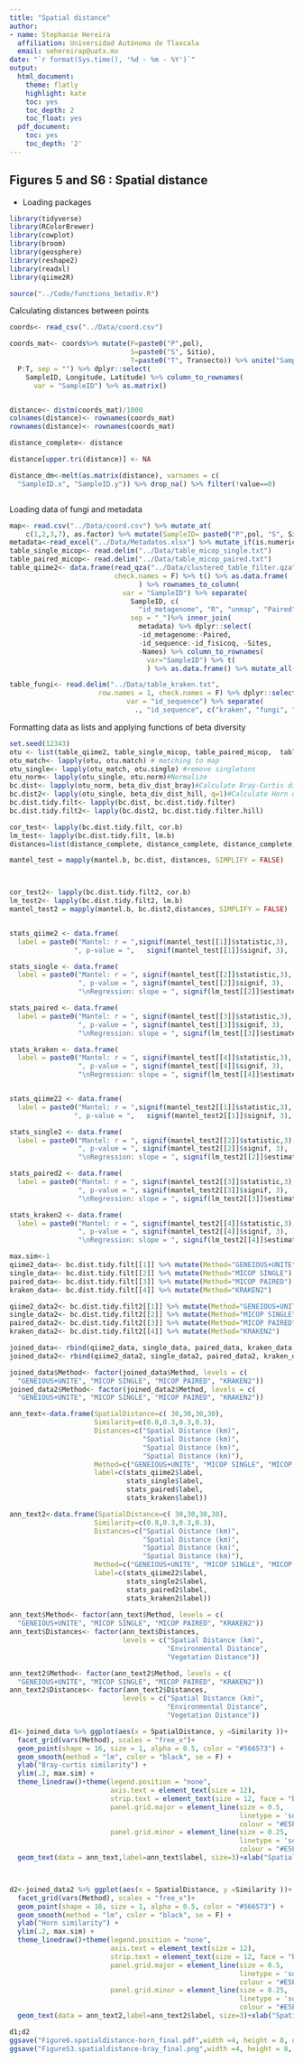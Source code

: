 ```yaml
---
title: "Spatial distance"
author:
- name: Stephanie Hereira
  affiliation: Universidad Autónoma de Tlaxcala
  email: sehereirap@uatx.mx
date: "`r format(Sys.time(), '%d - %m - %Y')`"
output:
  html_document:
    theme: flatly
    highlight: kate
    toc: yes
    toc_depth: 2
    toc_float: yes
  pdf_document:
    toc: yes
    toc_depth: '2'
---
```


## Figures 5 and S6 : Spatial distance
- Loading packages
```r
library(tidyverse)
library(RColorBrewer)
library(cowplot)
library(broom)
library(geosphere)
library(reshape2)
library(readxl)
library(qiime2R)

source("../Code/functions_betadiv.R")
```


Calculating distances between points

```r
coords<- read_csv("../Data/coord.csv")

coords_mat<- coords%>% mutate(P=paste0("P",pol),
                              S=paste0("S", Sitio),
                              T=paste0("T", Transecto)) %>% unite("SampleID", 
  P:T, sep = "") %>% dplyr::select(
    SampleID, Longitude, Latitude) %>% column_to_rownames(
      var = "SampleID") %>% as.matrix() 


distance<- distm(coords_mat)/1000
colnames(distance)<- rownames(coords_mat)
rownames(distance)<- rownames(coords_mat)

distance_complete<- distance

distance[upper.tri(distance)] <- NA 

distance_dm<-melt(as.matrix(distance), varnames = c(
  "SampleID.x", "SampleID.y")) %>% drop_na() %>% filter(!value==0)



```

Loading data of fungi and metadata

```r
map<- read.csv("../Data/coord.csv") %>% mutate_at(
    c(1,2,3,7), as.factor) %>% mutate(SampleID= paste0("P",pol, "S", Sitio,"T", Transecto ))
metadata<-read_excel("../Data/Metadatos.xlsx") %>% mutate_if(is.numeric, as.factor)
table_single_micop<- read.delim("../Data/table_micop_single.txt") 
table_paired_micop<- read.delim("../Data/table_micop_paired.txt")
table_qiime2<- data.frame(read_qza("../Data/clustered_table_filter.qza")$data, 
                          check.names = F) %>% t() %>% as.data.frame(
                                ) %>% rownames_to_column(
                            var = "SampleID") %>% separate(
                              SampleID, c(
                                "id_metagenome", "R", "unmap", "Paired"), 
                              sep = "_")%>% inner_join(
                                metadata) %>% dplyr::select(
                                -id_metagenome:-Paired, 
                                -id_sequence:-id_fisicoq, -Sites, 
                                -Names) %>% column_to_rownames(
                                  var="SampleID") %>% t(
                                  ) %>% as.data.frame() %>% mutate_all(as.numeric)

table_fungi<- read.delim("../Data/table_kraken.txt", 
                      row.names = 1, check.names = F) %>% dplyr::select_if( is.numeric)%>% t() %>% as.data.frame() %>% rownames_to_column(
                             var = "id_sequence") %>% separate(
                               ., "id_sequence", c("kraken", "fungi", "id_metagenome", "report", "bracken"),  sep = "_") %>% dplyr::select(-kraken, -fungi, -report, -bracken) %>% full_join( metadata) %>% dplyr::select(-id_sequence:-Transecto, -id_metagenome, -Sites, -id_new, -Names,  -id_fisicoq) %>% column_to_rownames( var = "SampleID") %>% t() %>% as.data.frame() %>% mutate_all(as.numeric)
```

Formatting data as lists and applying functions of beta diversity

```r
set.seed(12343)
otu <- list(table_qiime2, table_single_micop, table_paired_micop,  table_fungi)
otu_match<- lapply(otu, otu.match) # matching to map
otu_single<- lapply(otu_match, otu.single) #remove singletons
otu_norm<- lapply(otu_single, otu.norm)#Normalize
bc.dist<- lapply(otu_norm, beta_div_dist_bray)#Calculate Bray-Curtis dissimilarities 
bc.dist2<- lapply(otu_single, beta_div_dist_hill, q=1)#Calculate Horn dissimilarities 
bc.dist.tidy.filt<- lapply(bc.dist, bc.dist.tidy.filter)
bc.dist.tidy.filt2<- lapply(bc.dist2, bc.dist.tidy.filter.hill)

cor_test<- lapply(bc.dist.tidy.filt, cor.b)
lm_test<- lapply(bc.dist.tidy.filt, lm.b)
distances=list(distance_complete, distance_complete, distance_complete, distance_complete)

mantel_test = mapply(mantel.b, bc.dist, distances, SIMPLIFY = FALSE)



cor_test2<- lapply(bc.dist.tidy.filt2, cor.b)
lm_test2<- lapply(bc.dist.tidy.filt2, lm.b)
mantel_test2 = mapply(mantel.b, bc.dist2,distances, SIMPLIFY = FALSE)


stats_qiime2 <- data.frame(
  label = paste0("Mantel: r = ",signif(mantel_test[[1]]$statistic,3), 
                ", p-value = ",   signif(mantel_test[[1]]$signif, 3),                                       "\nRegression: slope = ", signif(lm_test[[1]]$estimate, 3)))

stats_single <- data.frame(
  label = paste0("Mantel: r = ", signif(mantel_test[[2]]$statistic,3), 
                 ", p-value = ", signif(mantel_test[[2]]$signif, 3),
                 "\nRegression: slope = ", signif(lm_test[[2]]$estimate, 3)))

stats_paired <- data.frame(
  label = paste0("Mantel: r = ", signif(mantel_test[[3]]$statistic,3), 
                 ", p-value = ", signif(mantel_test[[3]]$signif, 3),
                 "\nRegression: slope = ", signif(lm_test[[3]]$estimate, 3)))

stats_kraken <- data.frame(
  label = paste0("Mantel: r = ", signif(mantel_test[[4]]$statistic,3), 
                 ", p-value = ", signif(mantel_test[[4]]$signif, 3),
                 "\nRegression: slope = ", signif(lm_test[[4]]$estimate, 3)))


stats_qiime22 <- data.frame(
  label = paste0("Mantel: r = ",signif(mantel_test2[[1]]$statistic,3), 
                ", p-value = ",   signif(mantel_test2[[1]]$signif, 3),                                       "\nRegression: slope = ", signif(lm_test2[[1]]$estimate, 3)))

stats_single2 <- data.frame(
  label = paste0("Mantel: r = ", signif(mantel_test2[[2]]$statistic,3), 
                 ", p-value = ", signif(mantel_test2[[2]]$signif, 3),
                 "\nRegression: slope = ", signif(lm_test2[[2]]$estimate, 3)))

stats_paired2 <- data.frame(
  label = paste0("Mantel: r = ", signif(mantel_test2[[3]]$statistic,3), 
                 ", p-value = ", signif(mantel_test2[[3]]$signif, 3),
                 "\nRegression: slope = ", signif(lm_test2[[3]]$estimate, 3)))

stats_kraken2 <- data.frame(
  label = paste0("Mantel: r = ", signif(mantel_test2[[4]]$statistic,3), 
                 ", p-value = ", signif(mantel_test2[[4]]$signif, 3),
                 "\nRegression: slope = ", signif(lm_test2[[4]]$estimate, 3)))
```


```r
max.sim<-1
qiime2_data<- bc.dist.tidy.filt[[1]] %>% mutate(Method="GENEIOUS+UNITE")
single_data<- bc.dist.tidy.filt[[2]] %>% mutate(Method="MICOP SINGLE")
paired_data<- bc.dist.tidy.filt[[3]] %>% mutate(Method="MICOP PAIRED")
kraken_data<- bc.dist.tidy.filt[[4]] %>% mutate(Method="KRAKEN2")

qiime2_data2<- bc.dist.tidy.filt2[[1]] %>% mutate(Method="GENEIOUS+UNITE")
single_data2<- bc.dist.tidy.filt2[[2]] %>% mutate(Method="MICOP SINGLE")
paired_data2<- bc.dist.tidy.filt2[[3]] %>% mutate(Method="MICOP PAIRED")
kraken_data2<- bc.dist.tidy.filt2[[4]] %>% mutate(Method="KRAKEN2")

joined_data<- rbind(qiime2_data, single_data, paired_data, kraken_data )
joined_data2<- rbind(qiime2_data2, single_data2, paired_data2, kraken_data2 )

joined_data$Method<- factor(joined_data$Method, levels = c(
  "GENEIOUS+UNITE", "MICOP SINGLE", "MICOP PAIRED", "KRAKEN2"))
joined_data2$Method<- factor(joined_data2$Method, levels = c(
  "GENEIOUS+UNITE", "MICOP SINGLE", "MICOP PAIRED", "KRAKEN2"))

ann_text<-data.frame(SpatialDistance=c( 30,30,30,30),
                     Similarity=c(0.8,0.3,0.3,0.3),
                     Distances=c("Spatial Distance (km)", 
                                 "Spatial Distance (km)", 
                                 "Spatial Distance (km)",
                                 "Spatial Distance (km)"),
                     Method=c("GENEIOUS+UNITE", "MICOP SINGLE", "MICOP PAIRED", "KRAKEN2"),
                     label=c(stats_qiime2$label, 
                             stats_single$label, 
                             stats_paired$label, 
                             stats_kraken$label))

ann_text2<-data.frame(SpatialDistance=c( 30,30,30,30),
                     Similarity=c(0.8,0.3,0.3,0.3),
                     Distances=c("Spatial Distance (km)", 
                                 "Spatial Distance (km)", 
                                 "Spatial Distance (km)",
                                 "Spatial Distance (km)"),
                     Method=c("GENEIOUS+UNITE", "MICOP SINGLE", "MICOP PAIRED", "KRAKEN2"),
                     label=c(stats_qiime22$label, 
                             stats_single2$label, 
                             stats_paired2$label, 
                             stats_kraken2$label))
                            
ann_text$Method<- factor(ann_text$Method, levels = c(
  "GENEIOUS+UNITE", "MICOP SINGLE", "MICOP PAIRED", "KRAKEN2"))
ann_text$Distances<- factor(ann_text$Distances,
                            levels = c("Spatial Distance (km)", 
                                       "Environmental Distance", 
                                       "Vegetation Distance"))

ann_text2$Method<- factor(ann_text2$Method, levels = c(
  "GENEIOUS+UNITE", "MICOP SINGLE", "MICOP PAIRED", "KRAKEN2"))
ann_text2$Distances<- factor(ann_text2$Distances,
                            levels = c("Spatial Distance (km)", 
                                       "Environmental Distance", 
                                       "Vegetation Distance"))

d1<-joined_data %>% ggplot(aes(x = SpatialDistance, y =Similarity ))+
  facet_grid(vars(Method), scales = "free_x")+
  geom_point(shape = 16, size = 1, alpha = 0.5, color = "#566573") +
  geom_smooth(method = "lm", color = "black", se = F) +
  ylab("Bray-curtis similarity") +
  ylim(.2, max.sim) +
  theme_linedraw()+theme(legend.position = "none", 
                         axis.text = element_text(size = 12),
                         strip.text = element_text(size = 12, face = "bold.italic"),
                         panel.grid.major = element_line(size = 0.5, 
                                                         linetype = 'solid',
                                                         colour = "#E5E8E8"), 
                         panel.grid.minor = element_line(size = 0.25, 
                                                         linetype = 'solid',
                                                         colour = "#E5E8E8")) +  
  geom_text(data = ann_text,label=ann_text$label, size=3)+xlab("Spatial Distance")



d2<-joined_data2 %>% ggplot(aes(x = SpatialDistance, y =Similarity ))+
  facet_grid(vars(Method), scales = "free_x")+
  geom_point(shape = 16, size = 1, alpha = 0.5, color = "#566573") +
  geom_smooth(method = "lm", color = "black", se = F) +
  ylab("Horn similarity") +
  ylim(.2, max.sim) +
  theme_linedraw()+theme(legend.position = "none", 
                         axis.text = element_text(size = 12),
                         strip.text = element_text(size = 12, face = "bold.italic"),
                         panel.grid.major = element_line(size = 0.5, 
                                                         linetype = 'solid',
                                                         colour = "#E5E8E8"), 
                         panel.grid.minor = element_line(size = 0.25, 
                                                         linetype = 'solid',
                                                         colour = "#E5E8E8")) +  
  geom_text(data = ann_text2,label=ann_text2$label, size=3)+xlab("Spatial Distance")

d1;d2
ggsave("Figure6.spatialdistance-horn_final.pdf",width =4, height = 8, dpi = 300, plot = d2, device = "pdf")
ggsave("FigureS3.spatialdistance-bray_final.png",width =4, height = 8, dpi = 300, plot = d1, device = "png")


```



